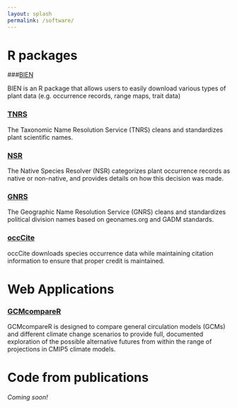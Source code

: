 ```yaml
---
layout: splash
permalink: /software/
---
```



# R packages

###[BIEN](https://cran.r-project.org/package=BIEN)

BIEN is an R package that allows users to easily download various types of plant data (e.g. occurrence records, range maps, trait data)

### <a href = "https://github.com/EnquistLab/RTNRS">TNRS</a>

The Taxonomic Name Resolution Service (TNRS) cleans and standardizes plant scientific names.

### <a href = "https://github.com/EnquistLab/RNSR">NSR</a>

The Native Species Resolver (NSR) categorizes plant occurrence records as native or non-native, and provides details on how this decision was made.

### <a href = "https://cran.r-project.org/package=GNRS">GNRS</a>

The Geographic Name Resolution Service (GNRS) cleans and standardizes political division names based on geonames.org and GADM standards.


### <a href = "https://cran.r-project.org/package=occCite">occCite</a>

occCite downloads species occurrence data while maintaining citation information to ensure that proper credit is maintained.

# Web Applications

### <a href = "https://ecoinformatica.net/GCMcompareR.html">GCMcompareR</a>

GCMcompareR is designed to compare general circulation models (GCMs) and different climate change scenarios to provide full, documented exploration of the possible alternative futures from within the range of projections in CMIP5 climate models.

# Code from publications
*Coming soon!*
